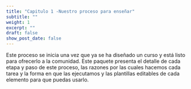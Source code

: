 ```yaml
---
title: "Capitulo 1 -Nuestro proceso para enseñar"
subtitle: ""
weight: 1
excerpt: ""
draft: false
show_post_date: false
---
```


Este proceso se inicia una vez que ya se ha diseñado un curso y está listo para ofrecerlo a la comunidad.  Este paquete presenta el detalle de cada etapa y paso de este proceso, las razones por las cuales hacemos cada tarea y la forma en que las ejecutamos y las plantillas editables de cada elemento para que puedas usarlo.





